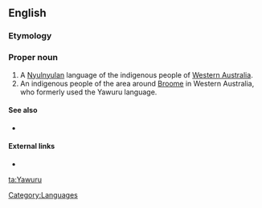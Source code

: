 ==English==

===Etymology===
{{etystub}}

===Proper noun===
{{en-proper noun}}

# A [[Nyulnyulan]] language of the indigenous people of [[w:Western Australia|Western Australia]].
# An indigenous people of the area around [[w:Broome|Broome]] in Western Australia, who formerly used the Yawuru language.

====See also====
*{{pedialite|Nyulnyulan languages}}

====External links====
*{{ethnologue|code=ywr}}

[[Category:Languages]]

[[ta:Yawuru]]